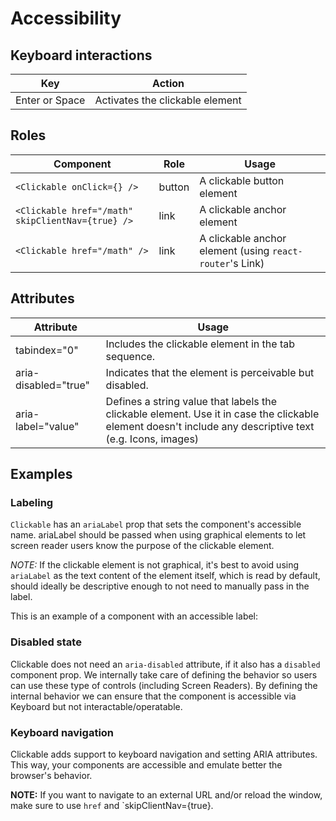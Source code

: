
<Meta of={AccessibilityStories} />

# Accessibility

## Keyboard interactions

| Key            | Action                          |
| -------------- | ------------------------------- |
| Enter or Space | Activates the clickable element |

## Roles

| Component                                         | Role   | Usage                                                    |
| ------------------------------------------------- | ------ | -------------------------------------------------------- |
| `<Clickable onClick={} />`                        | button | A clickable button element                               |
| `<Clickable href="/math" skipClientNav={true} />` | link   | A clickable anchor element                               |
| `<Clickable href="/math" />`                      | link   | A clickable anchor element (using `react-router`'s Link) |

## Attributes

| Attribute            | Usage                                                                                                                                                    |
| -------------------- | -------------------------------------------------------------------------------------------------------------------------------------------------------- |
| tabindex="0"         | Includes the clickable element in the tab sequence.                                                                                                      |
| aria-disabled="true" | Indicates that the element is perceivable but disabled.                                                                                                  |
| aria-label="value"   | Defines a string value that labels the clickable element. Use it in case the clickable element doesn't include any descriptive text (e.g. Icons, images) |

## Examples

### Labeling

`Clickable` has an `ariaLabel` prop that sets the component's accessible name.
ariaLabel should be passed when using graphical elements to let screen reader
users know the purpose of the clickable element.

*NOTE:* If the clickable element is not graphical, it's best to avoid using `ariaLabel` as the text content of the element itself, which is read by default, should ideally be descriptive enough to not need to manually pass in the label.

This is an example of a component with an accessible label:

<Canvas of={AccessibilityStories.Labeling} />

### Disabled state

Clickable does not need an `aria-disabled` attribute, if it also has a
`disabled` component prop. We internally take care of defining the behavior so
users can use these type of controls (including Screen Readers). By defining the
internal behavior we can ensure that the component is accessible via Keyboard
but not interactable/operatable.

<Canvas of={AccessibilityStories.DisabledState} />

### Keyboard navigation

Clickable adds support to keyboard navigation and setting ARIA attributes. This
way, your components are accessible and emulate better the browser's behavior.

**NOTE:** If you want to navigate to an external URL and/or reload the window,
make sure to use `href` and \`skipClientNav={true}.

<Canvas of={AccessibilityStories.KeyboardNavigation} />
